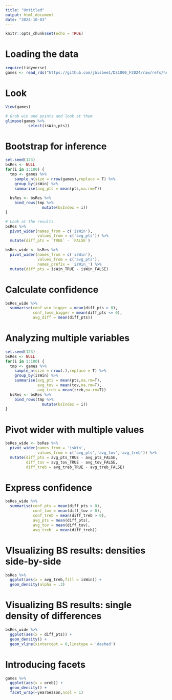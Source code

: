 ```yaml
---
title: "Untitled"
output: html_document
date: "2024-10-03"
---
```


```r
knitr::opts_chunk$set(echo = TRUE)
```

# Loading the data

```r
require(tidyverse)
games <- read_rds("https://github.com/jbisbee1/DS1000_F2024/raw/refs/heads/main/data/game_summary.Rds")
```

# Look

```r
View(games)

# Grab win and points and look at them
glimpse(games %>%
          select(isWin,pts))
```

# Bootstrap for inference

```r
set.seed(123)
bsRes <- NULL
for(i in 1:100) {
  tmp <- games %>%
    sample_n(size = nrow(games),replace = T) %>%
    group_by(isWin) %>%
    summarise(avg_pts = mean(pts,na.rm=T))
  
  bsRes <- bsRes %>%
    bind_rows(tmp %>%
                mutate(bsIndex = i))
}

# Look at the results
bsRes %>%
  pivot_wider(names_from = c('isWin'),
              values_from = c('avg_pts')) %>%
  mutate(diff_pts = `TRUE` - `FALSE`)

bsRes_wide <- bsRes %>%
  pivot_wider(names_from = c('isWin'),
              values_from = c('avg_pts'),
              names_prefix = 'isWin_') %>%
  mutate(diff_pts = isWin_TRUE - isWin_FALSE)
```

# Calculate confidence

```r
bsRes_wide %>%
  summarise(conf_win_bigger = mean(diff_pts > 0),
            conf_lose_bigger = mean(diff_pts <= 0),
            avg_diff = mean(diff_pts))
```

# Analyzing multiple variables

```r
set.seed(123)
bsRes <- NULL
for(i in 1:100) {
  tmp <- games %>%
    sample_n(size = nrow(.),replace = T) %>%
    group_by(isWin) %>%
    summarise(avg_pts = mean(pts,na.rm=T),
              avg_tov = mean(tov,na.rm=T),
              avg_treb = mean(treb,na.rm=T))
  bsRes <- bsRes %>%
    bind_rows(tmp %>%
                mutate(bsIndex = i))
}
```

# Pivot wider with multiple values

```r
bsRes_wide <- bsRes %>%
  pivot_wider(names_from = 'isWin',
              values_from = c('avg_pts','avg_tov','avg_treb')) %>%
  mutate(diff_pts = avg_pts_TRUE - avg_pts_FALSE,
         diff_tov = avg_tov_TRUE - avg_tov_FALSE,
         diff_treb = avg_treb_TRUE - avg_treb_FALSE)
```

# Express confidence

```r
bsRes_wide %>%
  summarise(conf_pts = mean(diff_pts > 0),
            conf_tov = mean(diff_tov > 0),
            conf_treb = mean(diff_treb > 0),
            avg_pts = mean(diff_pts),
            avg_tov = mean(diff_tov),
            avg_treb  = mean(diff_treb))
```

# VIsualizing BS results: densities side-by-side

```r
bsRes %>%
  ggplot(aes(x = avg_treb,fill = isWin)) + 
  geom_density(alpha = .3)
```

# Visualizing BS results: single density of differences

```r
bsRes_wide %>%
  ggplot(aes(x = diff_pts)) + 
  geom_density() + 
  geom_vline(xintercept = 0,linetype = 'dashed')
```

# Introducing facets

```r
games %>%
  ggplot(aes(x = oreb)) + 
  geom_density() + 
  facet_wrap(~yearSeason,ncol = 1)
```

